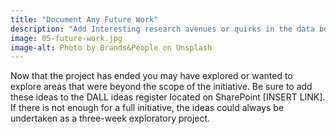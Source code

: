 ```yaml
---
title: "Document Any Future Work"
description: "Add Interesting research avenues or quirks in the data beyond the scope of the current initiative to the ideas register for future analysis by members of the DALL team."
image: 05-future-work.jpg
image-alt: Photo by Brands&People on Unsplash
---
```

  
Now that the project has ended you may have explored or wanted to explore areas that were beyond the scope of the initiative. Be sure to add these ideas to the DALL ideas register located on SharePoint [INSERT LINK]. If there is not enough for a full initiative, the ideas could always be undertaken as a three-week exploratory project.